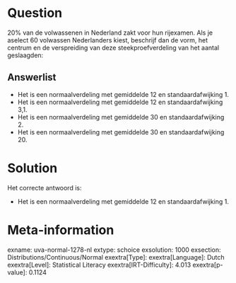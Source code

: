 Question
========

20% van de volwassenen in Nederland zakt voor hun rijexamen. Als je
aselect 60 volwassen Nederlanders kiest, beschrijf dan de vorm, het
centrum en de verspreiding van deze steekproefverdeling van het aantal
geslaagden:

Answerlist
----------

* Het is een normaalverdeling met gemiddelde 12 en standaardafwijking 1.
* Het is een normaalverdeling met gemiddelde 12 en standaardafwijking 3,1.
* Het is een normaalverdeling met gemiddelde 30 en standaardafwijking 2.
* Het is een normaalverdeling met gemiddelde 30 en standaardafwijking 20.

Solution
========

Het correcte antwoord is: 

* Het is een normaalverdeling met gemiddelde 12 en standaardafwijking 1.

Meta-information
================
exname: uva-normal-1278-nl
extype: schoice
exsolution: 1000
exsection: Distributions/Continuous/Normal
exextra[Type]: 
exextra[Language]: Dutch
exextra[Level]: Statistical Literacy
exextra[IRT-Difficulty]: 4.013
exextra[p-value]: 0.1124
